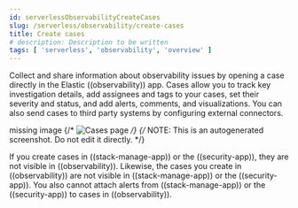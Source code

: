 ```yaml
---
id: serverlessObservabilityCreateCases
slug: /serverless/observability/create-cases
title: Create cases
# description: Description to be written
tags: [ 'serverless', 'observability', 'overview' ]
---
```



<Snippet />

<div id="create-cases"></div>

Collect and share information about observability issues by opening a case directly
in the Elastic ((observability)) app. Cases allow you to track key investigation details,
add assignees and tags to your cases, set their severity and status, and add alerts,
comments, and visualizations. You can also send cases to third party systems by
<DocLink id="serverlessObservabilitySendCasesToAnExternalSystem">configuring external connectors</DocLink>.

<DocBadge><DocIcon size="s" type="image" title="missing image"/> missing image</DocBadge>
{/* ![Cases page](images/create-cases/-observability-cases.png) */}
{/* NOTE: This is an autogenerated screenshot. Do not edit it directly. */}

<DocCallOut title="Note">
If you create cases in ((stack-manage-app)) or the ((security-app)), they are not
visible in ((observability)). Likewise, the cases you create in ((observability))
are not visible in ((stack-manage-app)) or the ((security-app)).
You also cannot attach alerts from ((stack-manage-app)) or the ((security-app)) to
cases in ((observability)).
</DocCallOut>

